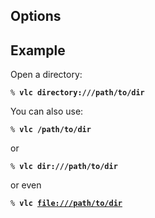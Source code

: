 {{Module|name=directory|type=Access|description=recursively add files from a directory into the playlist}}

== Options ==
{{Option
|name=recursive
|value=string
|default="expand"
|description=Specify behavior when dealing with subdirectories. Can be "ignore" to ignore sub directories, "collapse" to add sub directories without expanding them and "expand" to add sub directories and expand them
}}
{{Option
|name=ignore-filetypes
|value=string
|default="m3u,db,nfo,jpg,gif,sfv,txt,sub,idx,srt,cue"
|description=Comma seperated list of file extensions to ignore when adding directory items to the playlist
}}

== Example ==
Open a directory:
 % '''vlc directory:///path/to/dir'''
You can also use:
 % '''vlc /path/to/dir'''
or
 % '''vlc dir:///path/to/dir'''
or even
 % '''vlc file:///path/to/dir'''

{{Stub}}

{{Documentation footer}}
